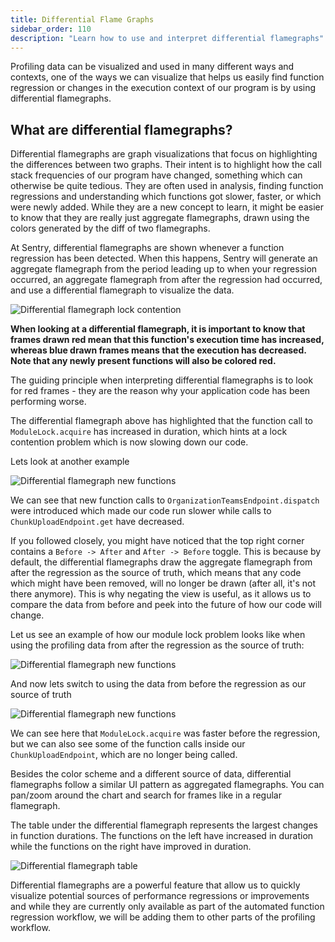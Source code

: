 ```yaml
---
title: Differential Flame Graphs
sidebar_order: 110
description: "Learn how to use and interpret differential flamegraphs"
---
```


Profiling data can be visualized and used in many different ways and contexts, one of the ways we can visualize that helps us easily find function regression or changes in the execution context of our program is by using differential flamegraphs.

## What are differential flamegraphs?

Differential flamegraphs are graph visualizations that focus on highlighting the differences between two graphs. Their intent is to highlight how the call stack frequencies of our program have changed, something which can otherwise be quite tedious. They are often used in analysis, finding function regressions and understanding which functions got slower, faster, or which were newly added. While they are a new concept to learn, it might be easier to know that they are really just aggregate flamegraphs, drawn using the colors generated by the diff of two flamegraphs.

At Sentry, differential flamegraphs are shown whenever a function regression has been detected. When this happens, Sentry will generate an aggregate flamegraph from the period leading up to when your regression occurred, an aggregate flamegraph from after the regression had occurred, and use a differential flamegraph to visualize the data.

![Differential flamegraph lock contention](./differential-flamegraph.png)

**When looking at a differential flamegraph, it is important to know that frames drawn red mean that this function's execution time has increased, whereas blue drawn frames means that the execution has decreased. Note that any newly present functions will also be colored red.**

The guiding principle when interpreting differential flamegraphs is to look for red frames - they are the reason why your application code has been performing worse.

The differential flamegraph above has highlighted that the function call to `ModuleLock.acquire` has increased in duration, which hints at a lock contention problem which is now slowing down our code.

Lets look at another example

![Differential flamegraph new functions](./differential-flamegraph-new.png)

We can see that new function calls to `OrganizationTeamsEndpoint.dispatch` were introduced which made our code run slower while calls to `ChunkUploadEndpoint.get` have decreased.

If you followed closely, you might have noticed that the top right corner contains a `Before -> After` and `After -> Before` toggle. This is because by default, the differential flamegraphs draw the aggregate flamegraph from after the regression as the source of truth, which means that any code which might have been removed, will no longer be drawn (after all, it's not there anymore). This is why negating the view is useful, as it allows us to compare the data from before and peek into the future of how our code will change.

Let us see an example of how our module lock problem looks like when using the profiling data from after the regression as the source of truth:

![Differential flamegraph new functions](./differential-flamegraph-regular.png)

And now lets switch to using the data from before the regression as our source of truth

![Differential flamegraph new functions](./differential-flamegraph-inverted.png)

We can see here that `ModuleLock.acquire` was faster before the regression, but we can also see some of the function calls inside our `ChunkUploadEndpoint`, which are no longer being called.

Besides the color scheme and a different source of data, differential flamegraphs follow a similar UI pattern as aggregated flamegraphs. You can pan/zoom around the chart and search for frames like in a regular flamegraph.

The table under the differential flamegraph represents the largest changes in function durations. The functions on the left have increased in duration while the functions on the right have improved in duration.

![Differential flamegraph table](./differential-flamegraph-table.png)

Differential flamegraphs are a powerful feature that allow us to quickly visualize potential sources of performance regressions or improvements and while they are currently only available as part of the automated function regression workflow, we will be adding them to other parts of the profiling workflow.
